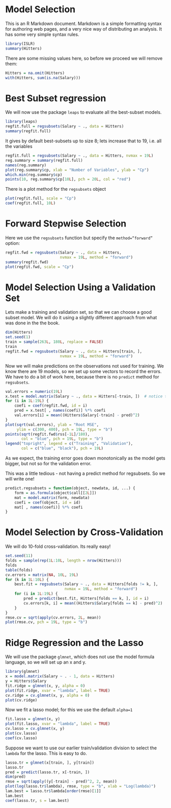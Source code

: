 Model Selection
================

This is an R Markdown document. Markdown is a simple formatting syntax for authoring web pages, and a very nice way of distributing an analysis. It has some very simple syntax rules.
  

```r
library(ISLR)
summary(Hitters)
```

There are some missing values here, so before we proceed we will remove them:

```r
Hitters = na.omit(Hitters)
with(Hitters, sum(is.na(Salary)))
```

Best Subset regression
========================

We will now use the package `leaps` to evaluate all the best-subset models.

```r
library(leaps)
regfit.full = regsubsets(Salary ~ ., data = Hitters)
summary(regfit.full)
```

It gives by default best-subsets up to size 8; lets increase that to 19, i.e. all the variables

```r
regfit.full = regsubsets(Salary ~ ., data = Hitters, nvmax = 19L)
reg.summary = summary(regfit.full)
names(reg.summary)
plot(reg.summary$cp, xlab = "Number of Variables", ylab = "Cp")
which.min(reg.summary$cp)
points(10, reg.summary$cp[10L], pch = 20L, col = "red")
```

There is a plot method for the `regsubsets` object

```r
plot(regfit.full, scale = "Cp")
coef(regfit.full, 10L)
```

Forward Stepwise Selection
============================

Here we use the `regsubsets` function but specify the `method=“forward”` option:

```r
regfit.fwd = regsubsets(Salary ~ ., data = Hitters, 
                        nvmax = 19L, method = "forward")
summary(regfit.fwd)
plot(regfit.fwd, scale = "Cp")
```

Model Selection Using a Validation Set
========================================

Lets make a training and validation set, so that we can choose a good subset model. We will do it using a slightly different approach from what was done in the the book.

```r
dim(Hitters)
set.seed(1)
train = sample(263L, 180L, replace = FALSE)
train
regfit.fwd = regsubsets(Salary ~ ., data = Hitters[train, ],
                        nvmax = 19L, method = "forward")
```

Now we will make predictions on the observations not used for training. We know there are 19 models, so we set up some vectors to record the errors. We have to do a bit of work here, because there is no `predict` method for `regsubsets`.

```r
val.errors = numeric(19L)
x.test = model.matrix(Salary ~ ., data = Hitters[-train, ])  # notice the -index!
for (i in 1L:19L) {
    coefi = coef(regfit.fwd, id = i)
    pred = x.test[ , names(coefi)] %*% coefi
    val.errors[i] = mean((Hitters$Salary[-train] - pred)^2)
}
plot(sqrt(val.errors), ylab = "Root MSE",
     ylim = c(300, 400), pch = 19L, type = "b")
points(sqrt(regfit.fwd$rss[-1L]/180), 
       col = "blue", pch = 19L, type = "b")
legend("topright", legend = c("Training", "Validation"), 
       col = c("blue", "black"), pch = 19L)
```

As we expect, the training error goes down monotonically as the model gets bigger, but not so for the validation error.

This was a little tedious - not having a predict method for regsubsets. So we will write one!

```r
predict.regsubsets = function(object, newdata, id, ...) {
    form = as.formula(object$call[[2L]])
    mat = model.matrix(form, newdata)
    coefi = coef(object, id = id)
    mat[ , names(coefi)] %*% coefi
}
```

Model Selection by Cross-Validation
=====================================

We will do 10-fold cross-validation. Its really easy!

```r
set.seed(11)
folds = sample(rep(1L:10L, length = nrow(Hitters)))
folds
table(folds)
cv.errors = matrix(NA, 10L, 19L)
for (k in 1L:10L) {
    best.fit = regsubsets(Salary ~ ., data = Hitters[folds != k, ], 
                          nvmax = 19L, method = "forward")
    for (i in 1L:19L) {
        pred = predict(best.fit, Hitters[folds == k, ], id = i)
        cv.errors[k, i] = mean((Hitters$Salary[folds == k] - pred)^2)
    }
}
rmse.cv = sqrt(apply(cv.errors, 2L, mean))
plot(rmse.cv, pch = 19L, type = "b")
```

Ridge Regression and the Lasso
================================

We will use the package `glmnet`, which does not use the model formula language, so we will set up an x and y.

```r
library(glmnet)
x = model.matrix(Salary ~ . - 1, data = Hitters)
y = Hitters$Salary
fit.ridge = glmnet(x, y, alpha = 0)
plot(fit.ridge, xvar = "lambda", label = TRUE)
cv.ridge = cv.glmnet(x, y, alpha = 0)
plot(cv.ridge)
```

Now we fit a lasso model; for this we use the default `alpha=1`

```r
fit.lasso = glmnet(x, y)
plot(fit.lasso, xvar = "lambda", label = TRUE)
cv.lasso = cv.glmnet(x, y)
plot(cv.lasso)
coef(cv.lasso)
```

Suppose we want to use our earlier train/validation division to select the `lambda` for the lasso. This is easy to do.

```r
lasso.tr = glmnet(x[train, ], y[train])
lasso.tr
pred = predict(lasso.tr, x[-train, ])
dim(pred)
rmse = sqrt(apply((y[-train] - pred)^2, 2, mean))
plot(log(lasso.tr$lambda), rmse, type = "b", xlab = "Log(lambda)")
lam.best = lasso.tr$lambda[order(rmse)[1]]
lam.best
coef(lasso.tr, s = lam.best)
```
